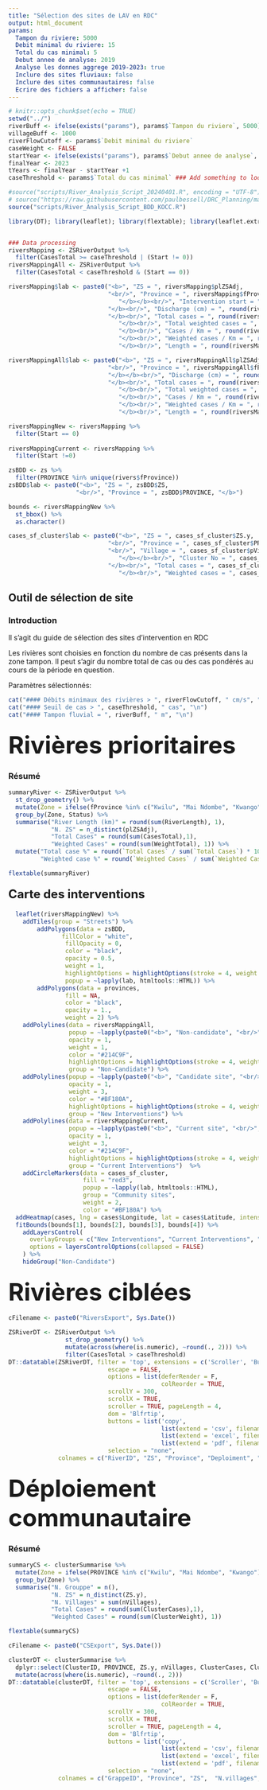 ```yaml
---
title: "Sélection des sites de LAV en RDC"
output: html_document
params:
  Tampon du riviere: 5000
  Debit minimal du riviere: 15
  Total du cas minimal: 5
  Debut annee de analyse: 2019
  Analyse les donnes aggrege 2019-2023: true
  Inclure des sites fluviaux: false
  Inclure des sites communautaires: false
  Ecrire des fichiers a afficher: false
---
```


```r
# knitr::opts_chunk$set(echo = TRUE)
setwd("../")
riverBuff <- ifelse(exists("params"), params$`Tampon du riviere`, 5000)
villageBuff <- 1000
riverFlowCutoff <- params$`Debit minimal du riviere`
caseWeight <- FALSE
startYear <- ifelse(exists("params"), params$`Debut annee de analyse`, 2019)
finalYear <- 2023
tYears <- finalYear - startYear +1
caseThreshold <- params$`Total du cas minimal` ### Add something to look at case density

#source("scripts/River_Analysis_Script_20240401.R", encoding = "UTF-8")
# source("https://raw.githubusercontent.com/paulbessell/DRC_Planning/master/scripts/River_Analysis_Script_BDD_KOCC.R")
source("scripts/River_Analysis_Script_BDD_KOCC.R")

library(DT); library(leaflet); library(flextable); library(leaflet.extras)


### Data processing
riversMapping <- ZSRiverOutput %>%
  filter(CasesTotal >= caseThreshold | (Start != 0))
riversMappingAll <- ZSRiverOutput %>%
  filter(CasesTotal < caseThreshold & (Start == 0))

riversMapping$lab <- paste0("<b>", "ZS = ", riversMapping$plZSAdj,
                            "<br/>", "Province = ", riversMapping$fProvince, 
                               "</b></b><br/>", "Intervention start = ", ifelse(riversMapping$Start==0, "", riversMapping$Start),
                            "</b><br/>", "Discharge (cm) = ", round(riversMapping$Discharge,1),    
                            "</b><br/>", "Total cases = ", round(riversMapping$CasesTotal,1),  
                               "</b><br/>", "Total weighted cases = ", round(riversMapping$WeightTotal,1),
                               "</b><br/>", "Cases / Km = ", round(riversMapping$casesKm,3),
                               "</b><br/>", "Weighted cases / Km = ", round(riversMapping$WeightKm,3),
                               "</b><br/>", "Length = ", round(riversMapping$RiverLength,1))

riversMappingAll$lab <- paste0("<b>", "ZS = ", riversMappingAll$plZSAdj,
                            "<br/>", "Province = ", riversMappingAll$fProvince, 
                            "</b></b><br/>", "Discharge (cm) = ", round(riversMappingAll$Discharge,1),    
                            "</b><br/>", "Total cases = ", round(riversMappingAll$CasesTotal,1),  
                               "</b><br/>", "Total weighted cases = ", round(riversMappingAll$WeightTotal,1),
                               "</b><br/>", "Cases / Km = ", round(riversMappingAll$casesKm,3),
                               "</b><br/>", "Weighted cases / Km = ", round(riversMappingAll$WeightKm,3),
                               "</b><br/>", "Length = ", round(riversMappingAll$RiverLength,1))

riversMappingNew <- riversMapping %>%
  filter(Start == 0)
  
riversMappingCurrent <- riversMapping %>%
  filter(Start !=0)

zsBDD <- zs %>%
  filter(PROVINCE %in% unique(rivers$fProvince))
zsBDD$lab <- paste0("<b>", "ZS = ", zsBDD$ZS,
                   "<br/>", "Province = ", zsBDD$PROVINCE, "</b>")

bounds <- riversMappingNew %>% 
  st_bbox() %>% 
  as.character()

cases_sf_cluster$lab <- paste0("<b>", "ZS = ", cases_sf_cluster$ZS.y,
                            "<br/>", "Province = ", cases_sf_cluster$PROVINCE, 
                            "<br/>", "Village = ", cases_sf_cluster$pVillage, 
                               "</b></b><br/>", "Cluster No = ", cases_sf_cluster$ClusterID,
                            "</b><br/>", "Total cases = ", cases_sf_cluster$Cases,  
                               "</b><br/>", "Weighted cases = ", cases_sf_cluster$Weight)
```

## Outil de sélection de site

### Introduction
Il s'agit du guide de sélection des sites d'intervention en RDC

Les rivières sont choisies en fonction du nombre de cas présents dans la zone tampon. Il peut s'agir du nombre total de cas ou des cas pondérés au cours de la période en question.

Paramètres sélectionnés:

```r
cat("#### Débits minimaux des rivières > ", riverFlowCutoff, " cm/s", "\n")
cat("#### Seuil de cas > ", caseThreshold, " cas", "\n")
cat("#### Tampon fluvial = ", riverBuff, " m", "\n")

```

###  <font size = "+4"> <b> Rivières prioritaires </font size></b>
### Résumé
```r
summaryRiver <- ZSRiverOutput %>%
  st_drop_geometry() %>%
  mutate(Zone = ifelse(fProvince %in% c("Kwilu", "Mai Ndombe", "Kwango"), "Bandundu", "Kasai")) %>%
  group_by(Zone, Status) %>%
  summarise("River Length (km)" = round(sum(RiverLength), 1),
            "N. ZS" = n_distinct(plZSAdj),
            "Total Cases" = round(sum(CasesTotal),1),
            "Weighted Cases" = round(sum(WeightTotal), 1)) %>%
  mutate("Total case %" = round(`Total Cases` / sum(`Total Cases`) * 100, 1),
         "Weighted case %" = round(`Weighted Cases` / sum(`Weighted Cases`) * 100, 1))

flextable(summaryRiver)
```

#### <font size = "+2"> <b> Carte des interventions </font size></b>
```r

  leaflet(riversMappingNew) %>%
    addTiles(group = "Streets") %>%
        addPolygons(data = zsBDD,
               fillColor = "white",
                fillOpacity = 0,
                color = "black",
                opacity = 0.5,
                weight = 1,
                highlightOptions = highlightOptions(stroke = 4, weight = 3, opacity = 1),
                popup = ~lapply(lab, htmltools::HTML)) %>%
        addPolygons(data = provinces,
                fill = NA,
                color = "black",
                opacity = 1.,
                weight = 2) %>%
    addPolylines(data = riversMappingAll,
                 popup = ~lapply(paste0("<b>", "Non-candidate", "<br/>",lab), htmltools::HTML),
                 opacity = 1,
                 weight = 1,
                 color = "#214C9F",
                 highlightOptions = highlightOptions(stroke = 4, weight = 6, opacity = 1),
                 group = "Non-Candidate") %>%
    addPolylines(popup = ~lapply(paste0("<b>", "Candidate site", "<br/>",lab), htmltools::HTML),
                 opacity = 1,
                 weight = 3,
                 color = "#BF180A",
                 highlightOptions = highlightOptions(stroke = 4, weight = 6, opacity = 1),
                 group = "New Interventions") %>%
    addPolylines(data = riversMappingCurrent,
                 popup = ~lapply(paste0("<b>", "Current site", "<br/>",lab), htmltools::HTML),
                 opacity = 1,
                 weight = 3,
                 color = "#214C9F",
                 highlightOptions = highlightOptions(stroke = 4, weight = 6, opacity = 1),
                 group = "Current Interventions")  %>%
    addCircleMarkers(data = cases_sf_cluster, 
                     fill = "red3", 
                     popup = ~lapply(lab, htmltools::HTML),
                     group = "Community sites",
                     weight = 2,
                     color = "#BF180A") %>%
  addHeatmap(cases, lng = cases$Longitude, lat = cases$Latitude, intensity = (cases$Cases * 20), radius = 30, group = "Case heat map") %>%
  fitBounds(bounds[1], bounds[2], bounds[3], bounds[4]) %>%
    addLayersControl(
      overlayGroups = c("New Interventions", "Current Interventions", "Non-Candidate", "Community sites", "Case heat map"),
      options = layersControlOptions(collapsed = FALSE)
    ) %>%
    hideGroup("Non-Candidate")

```

### <font size = "+4"> <b>  Rivières ciblées </font size></b>
```r
cFilename <- paste0("RiversExport", Sys.Date())

ZSRiverDT <- ZSRiverOutput %>% 
                st_drop_geometry() %>% 
                mutate(across(where(is.numeric), ~round(., 2))) %>% 
                filter(CasesTotal > caseThreshold)
DT::datatable(ZSRiverDT, filter = 'top', extensions = c('Scroller', 'Buttons', 'ColReorder'),
                            escape = FALSE,
                            options = list(deferRender = F,
                                           colReorder = TRUE,
                            scrollY = 300, 
                            scrollX = TRUE,
                            scroller = TRUE, pageLength = 4,
                            dom = 'Blfrtip',
                            buttons = list('copy',
                                           list(extend = 'csv', filename = cFilename),
                                           list(extend = 'excel', filename = cFilename),
                                           list(extend = 'pdf', filename = cFilename), 'print')),
                            selection = "none",
              colnames = c("RiverID", "ZS", "Province", "Deploiment", "Debit", "Cas total", "Cas pondérés", "Long. rivière", "Cas / km", "Pondérés / km", "Status"))

```


### <font size = "+4"> <b>  Déploiement communautaire </font size></b>
### Résumé
```r
summaryCS <- clusterSummarise %>%
  mutate(Zone = ifelse(PROVINCE %in% c("Kwilu", "Mai Ndombe", "Kwango"), "Bandundu", "Kasai")) %>%
  group_by(Zone) %>%
  summarise("N. Grouppe" = n(),
            "N. ZS" = n_distinct(ZS.y),
            "N. Villages" = sum(nVillages),
            "Total Cases" = round(sum(ClusterCases),1),
            "Weighted Cases" = round(sum(ClusterWeight), 1))

flextable(summaryCS)
```

```r
cFilename <- paste0("CSExport", Sys.Date())

clusterDT <- clusterSummarise %>% 
  dplyr::select(ClusterID, PROVINCE, ZS.y, nVillages, ClusterCases, ClusterWeight) %>%
  mutate(across(where(is.numeric), ~round(., 2)))
DT::datatable(clusterDT, filter = 'top', extensions = c('Scroller', 'Buttons', 'ColReorder'),
                            escape = FALSE,
                            options = list(deferRender = F,
                                           colReorder = TRUE,
                            scrollY = 300, 
                            scrollX = TRUE,
                            scroller = TRUE, pageLength = 4,
                            dom = 'Blfrtip',
                            buttons = list('copy',
                                           list(extend = 'csv', filename = cFilename),
                                           list(extend = 'excel', filename = cFilename),
                                           list(extend = 'pdf', filename = cFilename), 'print')),
                            selection = "none",
              colnames = c("GrappeID", "Province", "ZS",  "N.villages", "Cas total", "Cas pondérés"))

```
